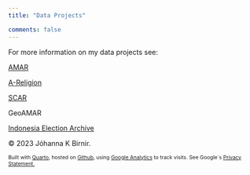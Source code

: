 ```yaml
---
title: "Data Projects"

comments: false
---
```


For more information on my data projects see:

[AMAR](https://jkbirnir.github.io/AMAR/)

[A-Religion](https://jkbirnir.github.io/A-Religion/)

[SCAR](https://jkbirnir.github.io/SCAR/)

GeoAMAR

[Indonesia Election Archive](https://jkbirnir.github.io/IEA/)

© 2023 Jóhanna K Birnir.

::: {style="font-size: 75%;"}
Built with [Quarto](https://quarto.org/), hosted on [Github](https://github.com/jkbirnir), using [Google Analytics](https://analytics.withgoogle.com/) to track visits. See Google´s [Privacy Statement.](https://policies.google.com/privacy)
:::
